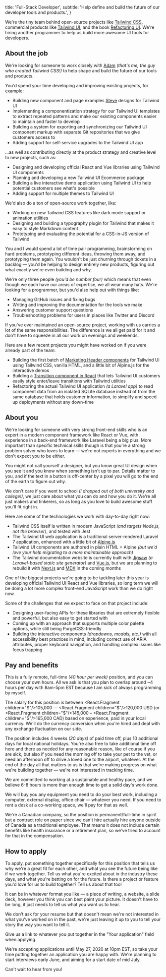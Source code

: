 
  title: 'Full-Stack Developer',
  subtitle: 'Help define and build the future of our developer tools and products.',
}


We're the tiny team behind open-source projects like [Tailwind CSS](https://tailwindcss.com), commercial products like [Tailwind UI](https://tailwindui.com), and the book [Refactoring UI](https://refactoringui.com/book). We're hiring another programmer to help us build more awesome UI tools for developers.

## About the job

We're looking for someone to work closely with [Adam](https://twitter.com/adamwathan) _(that's me, the guy who created Tailwind CSS!)_ to help shape and build the future of our tools and products.

You'd spend your time developing and improving existing projects, for example:

- Building new component and page examples [Steve](https://twitter.com/steveschoger) designs for Tailwind UI
- Implementing a componentization strategy for our Tailwind UI templates to extract repeated patterns and make our existing components easier to maintain and faster to develop
- Building a system for exporting and synchronizing our Tailwind UI component markup with separate Git repositories that we give customers access to
- Adding support for self-service upgrades to the Tailwind UI app

...as well as contributing directly at the product strategy and creative level to new projects, such as:

- Designing and developing official React and Vue libraries using Tailwind UI components
- Planning and developing a new Tailwind UI Ecommerce package
- Building a live interactive demo application using Tailwind UI to help potential customers see what's possible
- Adding support for multiple themes to Tailwind UI

We'd also do a ton of open-source work together, like:

- Working on new Tailwind CSS features like dark mode support or animation utilities
- Designing and building a typography plugin for Tailwind that makes it easy to style Markdown content
- Prototyping and evaluating the potential for a CSS-in-JS version of Tailwind

You and I would spend a lot of time pair programming, brainstorming on hard problems, prototyping different ideas, throwing them away, and prototyping them again. You wouldn't be just churning through tickets in a backlog — you'd be helping to design entirely new products, figuring out what exactly we're even building and why.

We're only three people _(you'd be number four)_ which means that even though we each have our areas of expertise, we all wear many hats. We're looking for a programmer, but you'd also help out with things like:

- Managing GitHub issues and fixing bugs
- Writing and improving the documentation for the tools we make
- Answering customer support questions
- Troubleshooting problems for users in places like Twitter and Discord

If you've ever maintained an open-source project, working with us carries a lot of the same responsibilities. The difference is we all get paid for it and don't have to squeeze in all our work on evenings and weekends.

Here are a few recent projects you might have worked on if you were already part of the team:

- Building the first batch of [Marketing Header components](https://tailwindui.com/components/marketing/elements/headers) for Tailwind UI using Tailwind CSS, vanilla HTML, and a little bit of Alpine.js for the interactive demos
- Building a [Transition component in React](https://gist.github.com/adamwathan/e0a791aa0419098a7ece70028b2e641e) that lets Tailwind UI customers easily style enter/leave transitions with Tailwind utilities
- Refactoring the actual Tailwind UI application _(a Laravel app)_ to read component data from an isolated SQLite database instead of from the same database that holds customer information, to simplify and speed up deployments without any down-time

## About you

We're looking for someone with very strong front-end skills who is an expert in a modern component framework like React or Vue, with experience in a back-end framework like Laravel being a big plus. More important than specific technical skills though is that you're a strong problem solver who loves to learn — we're not experts in everything and we don't expect you to be either.

You might not call yourself a designer, but you know great UI design when you see it and you know when something isn't up to par. Details matter to you, and if the text in a button is off-center by a pixel you will go to the end of the earth to figure out why.

We don't care if you went to school _(I dropped out of both university and college!)_, we just care about what you can do and how you do it. We're all just makers and tinkerers, so as long as you love to build awesome stuff you'll fit right in.

Here are some of the technologies we work with day-to-day right now:

- Tailwind CSS itself is written in modern JavaScript _(and targets Node.js, not the browser)_, and tested with Jest
- The Tailwind UI web application is a traditional server-rendered Laravel 7 application, enhanced with a little bit of [Alpine.js](https://github.com/alpinejs/alpine)
- Tailwind UI components are authored in plain HTML + Alpine _(but we'd love your help migrating to a more maintainable approach)_
- The Tailwind documentation website is currently built with [Jigsaw](https://jigsaw.tighten.co/) _(a Laravel-based static site generator)_ and [Vue.js](https://vuejs.org/), but we are planning to rebuild it with [Next.js](https://nextjs.org/) and [MDX](https://github.com/mdx-js/mdx) in the coming months

One of the biggest projects we're going to be tackling later this year is developing official Tailwind UI React and Vue libraries, so long term we will be doing a lot more complex front-end JavaScript work than we do right now.

Some of the challenges that we expect to face on that project include:

- Designing user-facing APIs for these libraries that are extremely flexible and powerful, but also easy to get started with
- Coming up with an approach that supports multiple color palette options, while still being PurgeCSS-friendly
- Building the interactive components _(dropdowns, modals, etc.)_ with all accessibility best practices in mind, including correct use of ARIA attributes, proper keyboard navigation, and handling complex issues like focus trapping

## Pay and benefits

This is a fully remote, full-time _(40 hour per week)_ position, and you can choose your own hours. All we ask is that you plan to overlap around ~4 hours per day with 8am-5pm EST because I am sick of always programming by myself.

The salary for this position is between <React.Fragment children="$"/>105,000 — <React.Fragment children="$"/>120,000 USD (or <React.Fragment children="$"/>145,000 – <React.Fragment children="$"/>165,000 CAD) based on experience, paid in your local currency. We'll do the currency conversion when you're hired and deal with any exchange fluctuation on our side.

The position includes 4 weeks _(20 days)_ of paid time off, plus 10 additional days for local national holidays. You're also free to take additional time off here and there as needed for any reasonable reason, like of course if you are sick, but also if you need the morning off to take your pet to the vet, or need an afternoon off to drive a loved one to the airport, whatever. At the end of the day all that matters to us is that we're making progress on what we're building together — we're not interested in tracking time.

We are committed to working at a sustainable and healthy pace, and we believe 6-8 hours is more than enough time to get a solid day's work done.

We will buy you any equipment you need to do your best work, including a computer, external display, office chair — whatever you need. If you need to rent a desk at a co-working space, we'll pay for that as well.

We're a Canadian company, so the position is permanent/full-time in spirit but a contract role on paper since we can't hire actually hire anyone outside of Canada as a traditional employee. That means it does not include certain benefits like health insurance or a retirement plan, so we've tried to account for that in the compensation.

## How to apply

To apply, put something together specifically for this position that tells us why we're a great fit for each other, and what you see the future being like if we work together. Tell us what you're excited about in the industry these days, and what you're betting on for the future. Is there a project or feature you'd love for us to build together? Tell us about that too!

It can be in whatever format you like — a piece of writing, a website, a slide deck, however you think you can best paint your picture. It doesn't have to be long, it just needs to tell us what you want us to hear.

We don't ask for your resume but that doesn't mean we're not interested in what you've worked on in the past, we're just leaving it up to you to tell your story the way you want to tell it.

Give us a link to whatever you put together in the "Your application" field when applying.

We're accepting applications until May 27, 2020 at 10pm EST, so take your time putting together an application you are happy with. We're planning to start interviews early June, and aiming for a start date of mid July.

Can't wait to hear from you!
